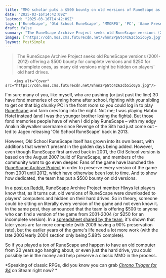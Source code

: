 ```yaml
---
title: "MMO scholar puts a $500 bounty on old versions of RuneScape as part of a community archive project: 'You might have ALL of the game's lost versions!'"
date: "2025-03-16T14:42:09Z"
lastmod: "2025-03-16T14:42:09Z"
tags: ['RuneScape', 'Old School RuneScape', 'MMORPG', 'PC', 'Game Preservation', 'Reddit', 'Community']
draft: false
summary: "The RuneScape Archive Project seeks old RuneScape versions (2001-2012) offering a $500 bounty for complete versions and $250 for incomplete ones, as many old versions might be hidden on players' old hard drives."
images: ["https://cdn.mos.cms.futurecdn.net/8hnn2PpGtc4z62cb5ic6yS.jpg"]
layout: PostSimple
---
```

> The RuneScape Archive Project seeks old RuneScape versions (2001-2012) offering a $500 bounty for complete versions and $250 for incomplete ones, as many old versions might be hidden on players' old hard drives.


        <img alt="Cover" src="https://cdn.mos.cms.futurecdn.net/8hnn2PpGtc4z62cb5ic6yS.jpg"/>
        
I'm sure many of you, like myself, who are pushing (or just past the line) 30 have fond memories of coming home after school, fighting with your sibling to get on that big chunky PC in the front room so you could log in to play [<u>RuneScape</u>](https://www.gamesradar.com/runescape/) and farm ores long into the night. Not me; I was playing Habbo Hotel instead (and I was the younger brother losing the fights). But those fond memories people have of when I did play RuneScape – with my edgy Anakin Skywalker username since Revenge of the Sith had just come out – led to Jagex releasing 'Old School RuneScape' back in 2013.

However, Old School RuneScape itself has grown into its own beast, with additions that weren't present in the golden days being added. However, even though RuneScape first arrived back in 2001, the Old School version is based on the August 2007 build of RuneScape, and members of the community want to go even deeper. Fans of the game have launched the [<u>RuneScape Archive Project</u>](https://rs-archive.github.io/) in order to preserve every version of the game from 2001 until 2012, which have otherwise been lost to time. And to show how dedicated, the team has put a $500 bounty on old versions.

In a [<u>post on Reddit</u>](https://old.reddit.com/r/2007scape/comments/1hjcw3t/followup_do_you_have_any_old_computers_you_played/), RuneScape Archive Project member Hlwys let players know that, as it turns out, old versions of RuneScape were downloaded to players' computers and hidden on their hard drives. So in theory, someone could be sitting on literally every version of the game and not even know it. In the same post, they announced that the team is offering $500 to anyone who can find a version of the game from 2001-2004 (or $250 for an incomplete version). In a [<u>spreadsheet shared by the team</u>](https://docs.google.com/spreadsheets/d/1NSCUuFWP8gIFZnpwbjxb8n4DFy6IxK8v1SZ8BXVHFr0/edit?gid=0#gid=0), it's shown that later years are far more complete (with 2009 having a 90% preservation rate), but the earlier years of the game's life need a lot more work (with the late 2003/early 2004 section only being 5.88% complete).

So if you played a ton of RuneScape and happen to have an old computer from 20 years ago hanging about, or even just the hard drive, you could possibly be in the money and help preserve a classic MMO in the process.

*Speaking of classic RPGs, did you know you can grab *[<u><em>Chrono Trigger for $4</em></u>](https://www.gamesradar.com/games/jrpg/theres-never-been-a-better-time-to-play-chrono-trigger-than-on-its-30th-anniversary-as-the-all-time-jrpg-great-is-just-usd4-in-steam-spring-sale/)* on Steam right now? *
        